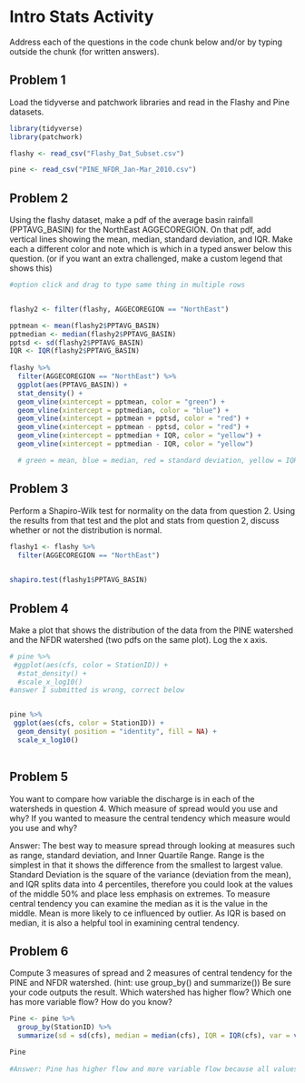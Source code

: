 # Intro Stats Activity {#statsactivity}

Address each of the questions in the code chunk below and/or by typing outside the chunk (for written answers).

## Problem 1
Load the tidyverse and patchwork libraries and read in the Flashy and Pine datasets.

```r
library(tidyverse)
library(patchwork)

flashy <- read_csv("Flashy_Dat_Subset.csv")

pine <- read_csv("PINE_NFDR_Jan-Mar_2010.csv")
```

## Problem 2
Using the flashy dataset, make a pdf of the average basin rainfall (PPTAVG_BASIN) for the NorthEast AGGECOREGION. On that pdf, add vertical lines showing the mean, median, standard deviation, and IQR. Make each a different color and note which is which in a typed answer below this question. (or if you want an extra challenged, make a custom legend that shows this)

```r

#option click and drag to type same thing in multiple rows


flashy2 <- filter(flashy, AGGECOREGION == "NorthEast")

pptmean <- mean(flashy2$PPTAVG_BASIN)
pptmedian <- median(flashy2$PPTAVG_BASIN)
pptsd <- sd(flashy2$PPTAVG_BASIN)
IQR <- IQR(flashy2$PPTAVG_BASIN)
 
flashy %>% 
  filter(AGGECOREGION == "NorthEast") %>%
  ggplot(aes(PPTAVG_BASIN)) +
  stat_density() +
  geom_vline(xintercept = pptmean, color = "green") +
  geom_vline(xintercept = pptmedian, color = "blue") +
  geom_vline(xintercept = pptmean + pptsd, color = "red") +
  geom_vline(xintercept = pptmean - pptsd, color = "red") +
  geom_vline(xintercept = pptmedian + IQR, color = "yellow") +
  geom_vline(xintercept = pptmedian - IQR, color = "yellow")

  # green = mean, blue = median, red = standard deviation, yellow = IQR


```

## Problem 3
Perform a Shapiro-Wilk test for normality on the data from question 2. Using the results from that test and the plot and stats from question 2, discuss whether or not the distribution is normal.

```r

flashy1 <- flashy %>% 
  filter(AGGECOREGION == "NorthEast") 

  
shapiro.test(flashy1$PPTAVG_BASIN)


```

## Problem 4
Make a plot that shows the distribution of the data from the PINE watershed and the NFDR watershed (two pdfs on the same plot). Log the x axis.

```r

# pine %>%
 #ggplot(aes(cfs, color = StationID)) +
  #stat_density() +
  #scale_x_log10()
#answer I submitted is wrong, correct below


pine %>%
 ggplot(aes(cfs, color = StationID)) +
  geom_density( position = "identity", fill = NA) +
  scale_x_log10()
 

```

## Problem 5
You want to compare how variable the discharge is in each of the watersheds in question 4. Which measure of spread would you use and why? If you wanted to measure the central tendency which measure would you use and why?

Answer: The best way to measure spread through looking at measures such as range, standard deviation, and Inner Quartile Range. Range is the simplest in that it shows the difference from the smallest to largest value. Standard Deviation is the square of the variance (deviation from the mean), and IQR splits data into 4 percentiles, therefore you could look at the values of the middle 50% and place less emphasis on extremes. To measure central tendency you can examine the median as it is the value in the middle. Mean is more likely to ce influenced by outlier. As IQR is based on median, it is also a helpful tool in examining central tendency.

## Problem 6
Compute 3 measures of spread and 2 measures of central tendency for the PINE and NFDR watershed. (hint: use group_by() and summarize()) Be sure your code outputs the result. Which watershed has higher flow? Which one has more variable flow? How do you know?
```r

Pine <- pine %>%
  group_by(StationID) %>%
  summarize(sd = sd(cfs), median = median(cfs), IQR = IQR(cfs), var = var(cfs), mean = mean(cfs))

Pine
  
#Answer: Pine has higher flow and more variable flow because all values for measures of spread and measures of central tendency are higher
  



```

